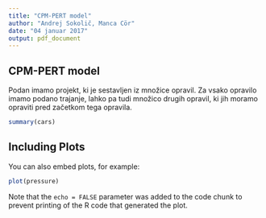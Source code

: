 ```yaml
---
title: "CPM-PERT model"
author: "Andrej Sokolič, Manca Cör"
date: "04 januar 2017"
output: pdf_document
---
```


## CPM-PERT model

Podan imamo projekt, ki je sestavljen iz množice opravil. Za vsako opravilo imamo podano trajanje, lahko pa tudi množico drugih opravil, ki jih moramo opraviti pred začetkom tega opravila.

```r
summary(cars)
```

## Including Plots

You can also embed plots, for example:

```r
plot(pressure)
```

Note that the `echo = FALSE` parameter was added to the code chunk to prevent printing of the R code that generated the plot.
